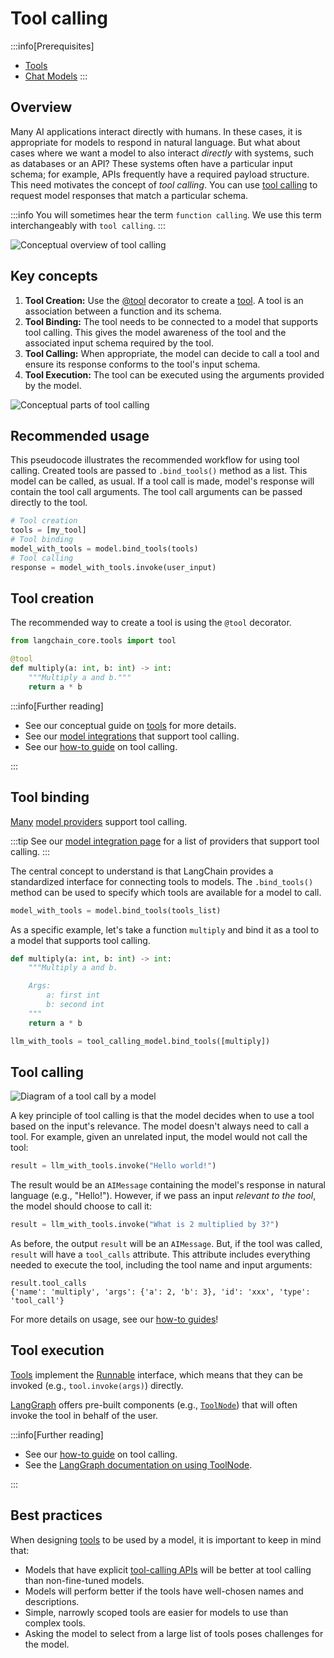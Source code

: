 # Tool calling

:::info[Prerequisites]
* [Tools](/docs/concepts/tools)
* [Chat Models](/docs/concepts/chat_models)
:::


## Overview 

Many AI applications interact directly with humans. In these cases, it is appropriate for models to respond in natural language.
But what about cases where we want a model to also interact *directly* with systems, such as databases or an API?
These systems often have a particular input schema; for example, APIs frequently have a required payload structure.
This need motivates the concept of *tool calling*. You can use [tool calling](https://platform.openai.com/docs/guides/function-calling/example-use-cases) to request model responses that match a particular schema.

:::info
You will sometimes hear the term `function calling`. We use this term interchangeably with `tool calling`. 
:::

![Conceptual overview of tool calling](/img/tool_calling_concept.png)

## Key concepts 

1. **Tool Creation:** Use the [@tool](https://python.langchain.com/api_reference/core/tools/langchain_core.tools.convert.tool.html) decorator to create a [tool](/docs/concepts/tools). A tool is an association between a function and its schema.<br/>
2. **Tool Binding:** The tool needs to be connected to a model that supports tool calling. This gives the model awareness of the tool and the associated input schema required by the tool.<br/>
3. **Tool Calling:** When appropriate, the model can decide to call a tool and ensure its response conforms to the tool's input schema.<br/>
4. **Tool Execution:** The tool can be executed using the arguments provided by the model.

![Conceptual parts of tool calling](/img/tool_calling_components.png)

## Recommended usage

This pseudocode illustrates the recommended workflow for using tool calling.
Created tools are passed to `.bind_tools()` method as a list.
This model can be called, as usual. If a tool call is made, model's response will contain the tool call arguments.
The tool call arguments can be passed directly to the tool.

```python
# Tool creation
tools = [my_tool]
# Tool binding
model_with_tools = model.bind_tools(tools)
# Tool calling 
response = model_with_tools.invoke(user_input)
```

## Tool creation

The recommended way to create a tool is using the `@tool` decorator.

```python
from langchain_core.tools import tool

@tool
def multiply(a: int, b: int) -> int:
    """Multiply a and b."""
    return a * b
```

:::info[Further reading]

* See our conceptual guide on [tools](/docs/concepts/tools/) for more details.
* See our [model integrations](/docs/integrations/chat/) that support tool calling.
* See our [how-to guide](/docs/how_to/tool_calling/) on tool calling.

:::

## Tool binding 

[Many](https://platform.openai.com/docs/guides/function-calling) [model providers](https://platform.openai.com/docs/guides/function-calling) support tool calling. 

:::tip
See our [model integration page](/docs/integrations/chat/) for a list of providers that support tool calling.
:::

The central concept to understand is that LangChain provides a standardized interface for connecting tools to models. 
The `.bind_tools()` method can be used to specify which tools are available for a model to call. 

```python
model_with_tools = model.bind_tools(tools_list)
```

As a specific example, let's take a function `multiply` and bind it as a tool to a model that supports tool calling.

```python
def multiply(a: int, b: int) -> int:
    """Multiply a and b.

    Args:
        a: first int
        b: second int
    """
    return a * b

llm_with_tools = tool_calling_model.bind_tools([multiply])
```

## Tool calling

![Diagram of a tool call by a model](/img/tool_call_example.png)

A key principle of tool calling is that the model decides when to use a tool based on the input's relevance. The model doesn't always need to call a tool.
For example, given an unrelated input, the model would not call the tool:

```python
result = llm_with_tools.invoke("Hello world!")
```

The result would be an `AIMessage` containing the model's response in natural language (e.g., "Hello!").
However, if we pass an input *relevant to the tool*, the model should choose to call it:

```python
result = llm_with_tools.invoke("What is 2 multiplied by 3?")
```

As before, the output `result` will be an `AIMessage`. 
But, if the tool was called, `result` will have a `tool_calls` attribute.
This attribute includes everything needed to execute the tool, including the tool name and input arguments:

```
result.tool_calls
{'name': 'multiply', 'args': {'a': 2, 'b': 3}, 'id': 'xxx', 'type': 'tool_call'}
```

For more details on usage, see our [how-to guides](/docs/how_to/#tools)!

## Tool execution

[Tools](/docs/concepts/tools/) implement the [Runnable](/docs/concepts/runnables/) interface, which means that they can be invoked (e.g., `tool.invoke(args)`) directly.

[LangGraph](https://langchain-ai.github.io/langgraph/) offers pre-built components (e.g., [`ToolNode`](https://langchain-ai.github.io/langgraph/reference/prebuilt/#langgraph.prebuilt.tool_node.ToolNode)) that will often invoke the tool in behalf of the user.

:::info[Further reading]

* See our [how-to guide](/docs/how_to/tool_calling/) on tool calling.
* See the [LangGraph documentation on using ToolNode](https://langchain-ai.github.io/langgraph/how-tos/tool-calling/).

:::

## Best practices

When designing [tools](/docs/concepts/tools/) to be used by a model, it is important to keep in mind that:

* Models that have explicit [tool-calling APIs](/docs/concepts/tool_calling) will be better at tool calling than non-fine-tuned models.
* Models will perform better if the tools have well-chosen names and descriptions.
* Simple, narrowly scoped tools are easier for models to use than complex tools.
* Asking the model to select from a large list of tools poses challenges for the model.



